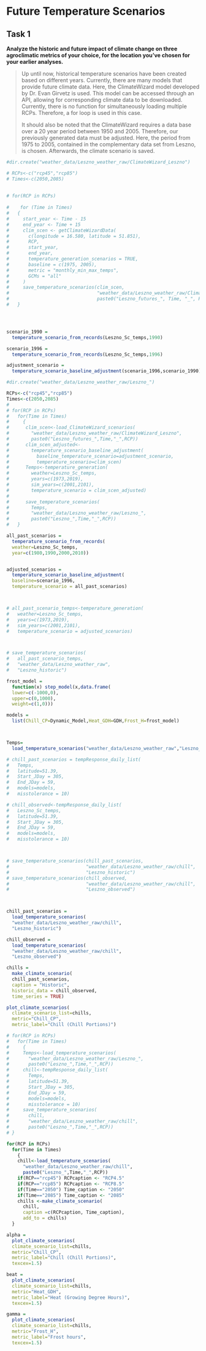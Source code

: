 # Future Temperature Scenarios

## Task 1

**Analyze the historic and future impact of climate change on three agroclimatic metrics of your choice, for the location you’ve chosen for your earlier analyses.**

>
Up until now, historical temperature scenarios have been created based on different years. Currently, there are many models that provide future climate data. Here, the ClimateWizard model developed by Dr. Evan Girvetz is used. This model can be accessed through an API, allowing for corresponding climate data to be downloaded. Currently, there is no function for simultaneously loading multiple RCPs. Therefore, a for loop is used in this case.
>
It should also be noted that the ClimateWizard requires a data base over a 20 year period between 1950 and 2005. Therefore, our previously generated data must be adjusted. Here, the period from 1975 to 2005, contained in the complementary data set from Leszno, is chosen. Afterwards, the climate scenario is saved.

```r

#dir.create("weather_data/Leszno_weather_raw/ClimateWizard_Leszno")

# RCPs<-c("rcp45","rcp85")
# Times<-c(2050,2085)
 
 
# for(RCP in RCPs)
  
#    for (Time in Times)
#   {
#     start_year <- Time - 15
#     end_year <- Time + 15
#     clim_scen <- getClimateWizardData(
#       c(longitude = 16.580, latitude = 51.851),
#       RCP,
#       start_year,
#       end_year,
#       temperature_generation_scenarios = TRUE,
#       baseline = c(1975, 2005),
#       metric = "monthly_min_max_temps",
#       GCMs = "all"
#     )
#     save_temperature_scenarios(clim_scen,
#                                "weather_data/Leszno_weather_raw/ClimateWizard_Leszno",
#                                paste0("Leszno_futures_", Time, "_", RCP))
#   }




scenario_1990 = 
  temperature_scenario_from_records(Leszno_Sc_temps,1990)

scenario_1996 = 
  temperature_scenario_from_records(Leszno_Sc_temps,1996)

adjustment_scenario = 
  temperature_scenario_baseline_adjustment(scenario_1996,scenario_1990)

#dir.create("weather_data/Leszno_weather_raw/Leszno_")

RCPs<-c("rcp45","rcp85")
Times<-c(2050,2085)
# 
# for(RCP in RCPs)
#   for(Time in Times)
#     {
#      clim_scen<-load_ClimateWizard_scenarios(
#        "weather_data/Leszno_weather_raw/ClimateWizard_Leszno",
#        paste0("Leszno_futures_",Time,"_",RCP))
#      clim_scen_adjusted<-
#        temperature_scenario_baseline_adjustment(
#          baseline_temperature_scenario=adjustment_scenario,
#          temperature_scenario=clim_scen)
#      Temps<-temperature_generation(
#        weather=Leszno_Sc_temps, 
#        years=c(1973,2019),
#        sim_years=c(2001,2101),
#        temperature_scenario = clim_scen_adjusted)
#      
#      save_temperature_scenarios(
#        Temps,
#        "weather_data/Leszno_weather_raw/Leszno_",
#        paste0("Leszno_",Time,"_",RCP))
#   }

```




```r


all_past_scenarios = 
  temperature_scenario_from_records(
  weather=Leszno_Sc_temps,
  year=c(1980,1990,2000,2010))


adjusted_scenarios = 
  temperature_scenario_baseline_adjustment(
  baseline=scenario_1996,
  temperature_scenario = all_past_scenarios)



# all_past_scenario_temps<-temperature_generation(
#   weather=Leszno_Sc_temps,
#   years=c(1973,2019),
#   sim_years=c(2001,2101),
#   temperature_scenario = adjusted_scenarios)



# save_temperature_scenarios(
#   all_past_scenario_temps,
#   "weather_data/Leszno_weather_raw",
#   "Leszno_historic")

frost_model = 
  function(x) step_model(x,data.frame(
  lower=c(-1000,0),
  upper=c(0,1000),
  weight=c(1,0)))

models = 
  list(Chill_CP=Dynamic_Model,Heat_GDH=GDH,Frost_H=frost_model)



Temps= 
  load_temperature_scenarios("weather_data/Leszno_weather_raw","Leszno_historic")

# chill_past_scenarios = tempResponse_daily_list(
#   Temps,
#   latitude=51.39,
#   Start_JDay = 305,
#   End_JDay = 59,
#   models=models,
#   misstolerance = 10)

# chill_observed<-tempResponse_daily_list(
#   Leszno_Sc_temps,
#   latitude=51.39,
#   Start_JDay = 305,
#   End_JDay = 59,
#   models=models,
#   misstolerance = 10)



# save_temperature_scenarios(chill_past_scenarios,
#                            "weather_data/Leszno_weather_raw/chill",
#                            "Leszno_historic")
# save_temperature_scenarios(chill_observed,
#                            "weather_data/Leszno_weather_raw/chill",
#                            "Leszno_observed")



chill_past_scenarios = 
  load_temperature_scenarios(
  "weather_data/Leszno_weather_raw/chill",
  "Leszno_historic")

chill_observed =
  load_temperature_scenarios(
  "weather_data/Leszno_weather_raw/chill",
  "Leszno_observed")

chills = 
  make_climate_scenario(
  chill_past_scenarios,
  caption = "Historic",
  historic_data = chill_observed,
  time_series = TRUE)

plot_climate_scenarios(
  climate_scenario_list=chills,
  metric="Chill_CP",
  metric_label="Chill (Chill Portions)")

```


```r
# for(RCP in RCPs)
#   for(Time in Times)
#     {
#     Temps<-load_temperature_scenarios(
#       "weather_data/Leszno_weather_raw/Leszno_",
#       paste0("Leszno_",Time,"_",RCP))
#     chill<-tempResponse_daily_list(
#       Temps,
#       latitude=51.39,
#       Start_JDay = 305,
#       End_JDay = 59,
#       models=models,
#       misstolerance = 10)
#     save_temperature_scenarios(
#       chill,
#       "weather_data/Leszno_weather_raw/chill",
#       paste0("Leszno_",Time,"_",RCP))
# }

for(RCP in RCPs)
  for(Time in Times)
    {
    chill<-load_temperature_scenarios(
      "weather_data/Leszno_weather_raw/chill",
      paste0("Leszno_",Time,"_",RCP))
    if(RCP=="rcp45") RCPcaption <- "RCP4.5"
    if(RCP=="rcp85") RCPcaption <- "RCP8.5"
    if(Time=="2050") Time_caption <- "2050"
    if(Time=="2085") Time_caption <- "2085"
    chills <-make_climate_scenario(
      chill,
      caption =c(RCPcaption, Time_caption),
      add_to = chills)
  }

alpha = 
  plot_climate_scenarios(
  climate_scenario_list=chills,
  metric="Chill_CP",
  metric_label="Chill (Chill Portions)",
  texcex=1.5)

beat =
  plot_climate_scenarios(
  climate_scenario_list=chills,
  metric="Heat_GDH",
  metric_label="Heat (Growing Degree Hours)",
  texcex=1.5)

gamma =
  plot_climate_scenarios(
  climate_scenario_list=chills,
  metric="Frost_H",
  metric_label="Frost hours",
  texcex=1.5)
```




